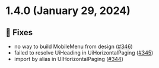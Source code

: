
<Meta title="Releases/v1.4.x/v1.4.0/Changelog"/>
  
# 1.4.0 (January 29, 2024)

## 🐛 Fixes
* no way to build MobileMenu from design  ([#346](https://github.com/infermedica/component-library/pull/346))
* failed to resolve UiHeading in UiHorizontalPaging  ([#345](https://github.com/infermedica/component-library/pull/345))
* import by alias in UIHorizontalPaging  ([#344](https://github.com/infermedica/component-library/pull/344))

